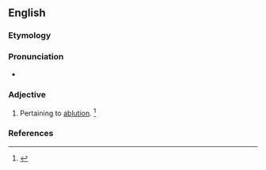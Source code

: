 ==English==

===Etymology===
{{suffix|en|ablution|ary}}

===Pronunciation===
* {{a|US}} {{IPA|en|/əˈblu.ʃəˌnɛ.ɹi/}}

===Adjective===
{{en-adj}}

# Pertaining to [[ablution]]. {{defdate|From the mid 19<sup>th</sup> century.}}<ref name=SOED>{{R:SOED5|page=5}}</ref>

===References===
<references/>